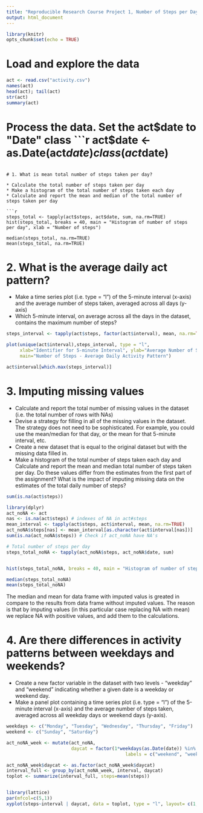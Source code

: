 ```yaml
---
title: "Reproducible Research Course Project 1, Number of Steps per Day"
output: html_document
---
```

```r
library(knitr)
opts_chunk$set(echo = TRUE)
```


# Load and explore the data
```r
act <- read.csv("activity.csv")
names(act)
head(act); tail(act)
str(act)
summary(act)
```

# Process the data. Set the act$date to "Date" class
```r
act$date <- as.Date(act$date)
class(act$date)
```

# 1. What is mean total number of steps taken per day? 

* Calculate the total number of steps taken per day
* Make a histogram of the total number of steps taken each day
* Calculate and report the mean and median of the total number of steps taken per day

```r
steps_total <- tapply(act$steps, act$date, sum, na.rm=TRUE)
hist(steps_total, breaks = 40, main = "Histogram of number of steps per day", xlab = "Number of steps")

median(steps_total, na.rm=TRUE)
mean(steps_total, na.rm=TRUE)
```



# 2. What is the average daily act pattern?

* Make a time series plot (i.e. type = "l") of the 5-minute interval (x-axis) and the average number of steps taken, averaged across all days (y-axis)
* Which 5-minute interval, on average across all the days in the dataset, contains the maximum number of steps?

```r
steps_interval <- tapply(act$steps, factor(act$interval), mean, na.rm=TRUE)

plot(unique(act$interval),steps_interval, type = "l", 
     xlab="Identifier for 5-minute Interval", ylab="Average Number of Steps", 
     main="Number of Steps - Average Daily Activity Pattern")

act$interval[which.max(steps_interval)]
```

# 3. Imputing missing values

* Calculate and report the total number of missing values in the dataset (i.e. the total number of rows with NAs)
* Devise a strategy for filling in all of the missing values in the dataset. The strategy does not need to be sophisticated. For example, you could use the mean/median for that day, or the mean for that 5-minute interval, etc.
* Create a new dataset that is equal to the original dataset but with the missing data filled in.
* Make a histogram of the total number of steps taken each day and Calculate and report the mean and median total number of steps taken per day. Do these values differ from the estimates from the first part of the assignment? What is the impact of imputing missing data on the estimates of the total daily number of steps?


```r
sum(is.na(act$steps))

library(dplyr)
act_noNA <- act
nas <- is.na(act$steps) # indexes of NA in act#steps
mean_interval <- tapply(act$steps, act$interval, mean, na.rm=TRUE)
act_noNA$steps[nas] <- mean_interval[as.character(act$interval[nas])]
sum(is.na(act_noNA$steps)) # Check if act_noNA have NA's

# Total number of steps per day
steps_total_noNA <- tapply(act_noNA$steps, act_noNA$date, sum)


hist(steps_total_noNA, breaks = 40, main = "Histogram of number of steps per day \nImputed values", xlab = "Number of steps")

median(steps_total_noNA)
mean(steps_total_noNA)

```

The median and mean for data frame with imputed valus is greated in compare to the results from data frame without imputed values. The reason is that by imputing values (in this particular case replacing NA with mean) we replace NA with positive values, and add them to the calculations.

# 4. Are there differences in activity patterns between weekdays and weekends?
* Create a new factor variable in the dataset with two levels - "weekday" and "weekend" indicating whether a given date is a weekday or weekend day.
* Make a panel plot containing a time series plot (i.e. type = "l") of the 5-minute interval (x-axis) and the average number of steps taken, averaged across all weekday days or weekend days (y-axis). 

```r
weekdays <- c("Monday", "Tuesday", "Wednesday", "Thursday", "Friday")
weekend <- c("Sunday", "Saturday")

act_noNA_week <- mutate(act_noNA, 
                        daycat = factor(1*weekdays(as.Date(date)) %in% weekdays, 
                                            labels = c("weekend", "weekday")))

act_noNA_week$daycat <- as.factor(act_noNA_week$daycat) 
interval_full <- group_by(act_noNA_week, interval, daycat)
toplot <- summarize(interval_full, steps=mean(steps))


library(lattice)
par(mfcol=c(5,1))
xyplot(steps~interval | daycat, data = toplot, type = "l", layout= c(1,2))
```
